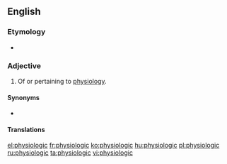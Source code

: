 ==English==

===Etymology===
* {{suffix|physiology|ic|lang=en}}

===Adjective===
{{en-adj|-}}

# Of or pertaining to [[physiology]].

====Synonyms====
* {{l|en|physiological}}

====Translations====
{{trans-see|of or pertaining to physiology|physiological}}

[[el:physiologic]]
[[fr:physiologic]]
[[ko:physiologic]]
[[hu:physiologic]]
[[pl:physiologic]]
[[ru:physiologic]]
[[ta:physiologic]]
[[vi:physiologic]]